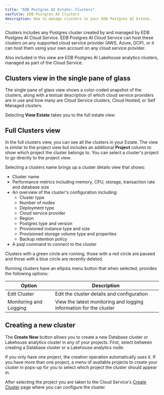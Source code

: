 ```yaml
---
title: "EDB Postgres AI Estate: Clusters"
navTitle: EDB Postgres AI Clusters
description: How to manage clusters in your EDB Postgres AI Estate.
---
```


Clusters includes any Postgres cluster created by and managed by EDB Postgres AI Cloud Service. EDB Postgres AI Cloud Service can host these clusters on any supported cloud service provider (AWS, Azure, GCP), or it can host them using your own account on any cloud service provider. 

Also included in this view are EDB Postgres AI Lakehouse analytics clusters, managed as part of the Cloud Service. 

## Clusters view in the single pane of glass

The single pane of glass view shows a color-coded snapshot of the clusters, along with a textual description of which cloud service providers are in use and how many are Cloud Service clusters, Cloud Hosted, or Self Managed clusters.

Selecting **View Estate** takes you to the full estate view.

## Full Clusters view

In the full clusters view, you can see all the clusters in your Estate. The view is similar to the project view but includes an additional **Project** column to show which project the cluster belongs to. You can select a cluster's project to go directly to the project view.

Selecting a clusters name brings up a cluster details view that shows:
* Cluster name
* Performance metrics including memory, CPU, storage, transaction rate and database size
* An overview of the cluster's configuration including:
  * Cluster type
  * Number of nodes
  * Deployment type
  * Cloud service provider
  * Region
  * Postgres type and version
  * Provisioned instance type and size
  * Provisioned storage volume type and properties
  * Backup retention policy
* A psql command to connect to the cluster

Clusters with a green circle are running, those with a red circle are paused and those with a blue circle are recently deleted.

Running clusters have an ellipsis menu button that when selected, provides the following options:

| Option                                       | Description                                      |
|----------------------------------------------|--------------------------------------------------|
Edit Cluster           | Edit the cluster details and configuration
Monitoring and Logging | View the latest monitoring and logging information for the cluster

## Creating a new cluster

The **Create New** button allows you to create a new Database cluster or Lakehouse analytics cluster in any of your projects. First, select between creating a Database cluster or a  Lakehouse analytics node. 

If you only have one project, the creation operation automatically uses it. If you have more than one project, a menu of available projects to create your cluster in pops-up for you to select which project the cluster should appear in.

After selecting the project you are taken to the Cloud Service's [Create Cluster](/edb-postgres-ai/cloud-service/getting_started/creating_cluster/) page where you can configure the cluster.



